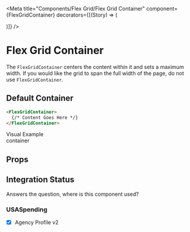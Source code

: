 

<Meta
    title="Components/Flex Grid/Flex Grid Container"
    component={FlexGridContainer}
    decorators={[(Story) => (<div className="story-flex-grid"><Story/></div>)]}
/>

# Flex Grid Container

The `FlexGridContainer` centers the content within it and sets a maximum width. If you would like the grid to span the full width of the page, do not use `FlexGridContainer`.

## Default Container

```html
<FlexGridContainer>
  {/* Content Goes Here */}
</FlexGridContainer>
```

<Canvas>
    <Story name='Flex Grid Container'>
        <div className="story-flex-grid-heading">Visual Example</div>
        <FlexGridContainer
            className={text('className', '')}>
            container
        </FlexGridContainer>
    </Story>
</Canvas>

## Props
<ArgsTable of={FlexGridContainer} />

## Integration Status
Answers the question, where is this component used?

### USASpending
- [x] Agency Profile v2

